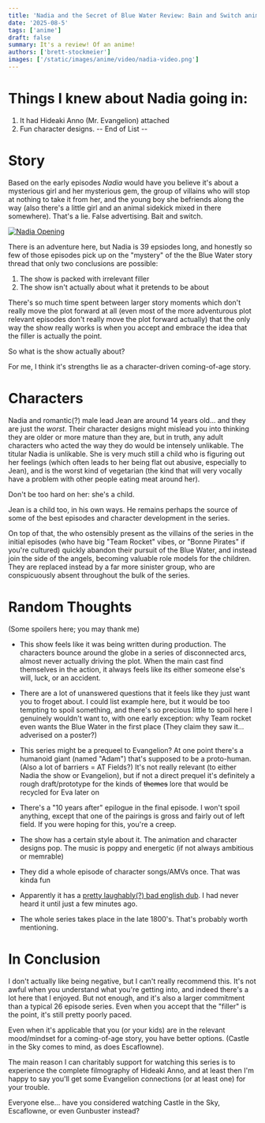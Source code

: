 ```yaml
---
title: 'Nadia and the Secret of Blue Water Review: Bain and Switch anime'
date: '2025-08-5'
tags: ['anime']
draft: false
summary: It's a review! Of an anime!
authors: ['brett-stockmeier']
images: ['/static/images/anime/video/nadia-video.png']
---
```


# Things I knew about Nadia going in:

1. It had Hideaki Anno (Mr. Evangelion) attached
1. Fun character designs.
-- End of List --

# Story

Based on the early episodes *Nadia* would have you believe it's about a mysterious girl and her mysterious gem, the group of villains who will stop at nothing to take it from her, and the young boy she befriends along the way (also there's a little girl and an animal sidekick mixed in there somewhere). That's a lie. False advertising. Bait and switch.

[![Nadia Opening](/static/images/anime/video/nadia-video.png)](https://youtu.be/6WayJjrLbx4?si=yrnzBFM-8Ti4zWCU)

There is an adventure here, but Nadia is 39 epsiodes long, and honestly so few of those episodes pick up on the "mystery" of the the Blue Water story thread that only two conclusions are possible:

1. The show is packed with irrelevant filler
1. The show isn't actually about what it pretends to be about

There's so much time spent between larger story moments which don't really move the plot forward at all (even most of the more adventurous plot relevant episodes don't really move the plot forward actually) that the only way the show really works is when you accept and embrace the idea that the filler is actually the point.

So what is the show actually about?

For me, I think it's strengths lie as a character-driven coming-of-age story. 

# Characters

Nadia and romantic(?) male lead Jean are around 14 years old... and they are just the *worst*. Their character designs might mislead you into thinking they are older or more mature than they are, but in truth, any adult characters who acted the way they do would be intensely unlikable. The titular Nadia is unlikable. She is very much still a child who is figuring out her feelings (which often leads to her being flat out abusive, especially to Jean), and is the worst kind of vegetarian (the kind that will very vocally have a problem with other people eating meat around her).

Don't be too hard on her: she's a child.

Jean is a child too, in his own ways. He remains perhaps the source of some of the best episodes and character development in the series.

On top of that, the who ostensibly present as the villains of the series in the initial episodes (who have big "Team Rocket" vibes, or "Bonne Pirates" if you're cultured) quickly abandon their pursuit of the Blue Water, and instead join the side of the angels, becoming valuable role models for the children. They are replaced instead by a far more sinister group, who are conspicuously absent throughout the bulk of the series.

# Random Thoughts 
(Some spoilers here; you may thank me)

- This show feels like it was being written during production. The characters bounce around the globe in a series of disconnected arcs, almost never actually driving the plot. When the main cast find themselves in the action, it always feels like its either someone else's will, luck, or an accident.

- There are a lot of unanswered questions that it feels like they just want you to froget about. I could list example here, but it would be too tempting to spoil something, and there's so precious little to spoil here I genuinely wouldn't want to, with one early exception: why Team rocket even wants the Blue Water in the first place (They claim they saw it... adverised on a poster?)

- This series might be a prequeel to Evangelion? At one point there's a humanoid giant (named "Adam") that's supposed to be a proto-human. (Also a lot of barriers = AT Fields?) It's not really relevant (to either Nadia the show or Evangelion), but if not a direct prequel it's definitely a rough draft/prototype for the kinds of ~~themes~~ lore that would be recycled for Eva later on 

- There's a "10 years after" epilogue in the final episode. I won't spoil anything, except that one of the pairings is gross and fairly out of left field. If you were hoping for this, you're a creep.

- The show has a certain style about it. The animation and character designs pop. The music is poppy and energetic (if not always ambitious or memrable)

- They did a whole episode of character songs/AMVs once. That was kinda fun

- Apparently it has a [pretty laughably(?) bad english dub](https://youtu.be/6lefduazQQA?si=PPihoOSjwPdq1I-x). I had never heard it until just a few minutes ago. 

- The whole series takes place in the late 1800's. That's probably worth mentioning.

# In Conclusion

I don't actually like being negative, but I can't really recommend this. It's not awful when you understand what you're getting into, and indeed there's a lot here that I enjoyed. But not enough, and it's also a larger commitment than a typical 26 episode series. Even when you accept that the "filler" is the point, it's still pretty poorly paced.

Even when it's applicable that you (or your kids) are in the relevant mood/mindset for a coming-of-age story, you have better options. (Castle in the Sky comes to mind, as does Escaflowne).

The main reason I can charitably support for watching this series is to experience the complete filmography of Hideaki Anno, and at least then I'm happy to say you'll get some Evangelion connections (or at least one) for your trouble.

Everyone else... have you considered watching Castle in the Sky, Escaflowne, or even Gunbuster instead?